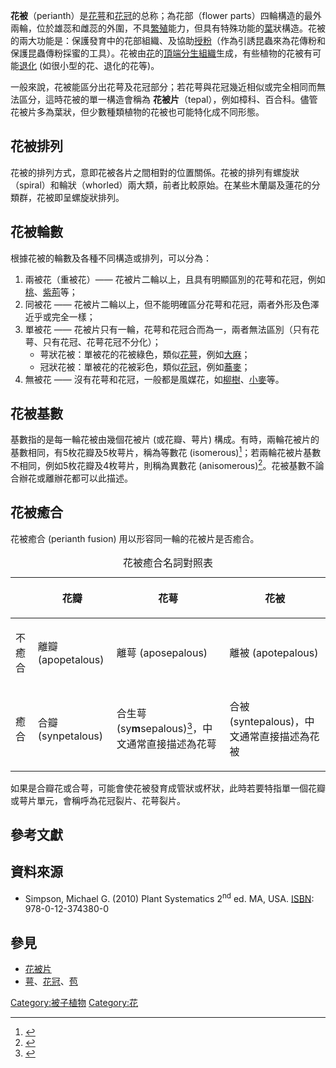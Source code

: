 '''花被'''（perianth）是[[花萼|花萼]]和[[花冠|花冠]]的总称；為花部（flower parts）四輪構造的最外兩輪，位於雄蕊和雌蕊的外圍，不具[[植物繁殖|繁殖]]能力，但具有特殊功能的[[葉|葉]]狀構造。花被的兩大功能是：保護發育中的花部組織、及協助[[授粉|授粉]]（作為引誘昆蟲來為花傳粉和保護昆蟲傳粉採蜜的工具）。花被由[[花|花]]的[[頂端分生組織|頂端分生組織]]生成，有些植物的花被有可能[[退化_(器官)|退化]] (如很小型的花、退化的花等)。

一般來說，花被能區分出花萼及花冠部分；若花萼與花冠幾近相似或完全相同而無法區分，這時花被的單一構造會稱為 '''花被片'''（tepal），例如樟科、百合科。儘管花被片多為葉狀，但少數種類植物的花被也可能特化成不同形態。

== 花被排列 ==
花被的排列方式，意即花被各片之間相對的位置關係。花被的排列有螺旋狀（spiral）和輪狀（whorled）兩大類，前者比較原始。在某些木蘭屬及蓮花的分類群，花被即呈螺旋狀排列。

== 花被輪數 ==
根據花被的輪數及各種不同構造或排列，可以分為：

# 兩被花（重被花）—— 花被片二輪以上，且具有明顯區別的花萼和花冠，例如[[桃|桃]]、[[紫荊|紫荊]]等；
# 同被花 —— 花被片二輪以上，但不能明確區分花萼和花冠，兩者外形及色澤近乎或完全一樣；    
# 單被花 —— 花被片只有一輪，花萼和花冠合而為一，兩者無法區別（只有花萼、只有花冠、花萼花冠不分化）；
#* 萼狀花被：單被花的花被綠色，類似[[花萼|花萼]]，例如[[大麻|大麻]]；
#* 冠狀花被：單被花的花被彩色，類似[[花冠|花冠]]，例如[[荞麦|蕎麥]]；
# 無被花 —— 沒有花萼和花冠，一般都是風媒花，如[[柳樹|柳樹]]、[[小麥|小麥]]等。

== 花被基數 ==
基數指的是每一輪花被由幾個花被片 (或花瓣、萼片) 構成。有時，兩輪花被片的基數相同，有5枚花瓣及5枚萼片，稱為等數花 (isomerous)<ref>{{Cite web|title=isomerous flower - (花部各輪器官)等數花|url=http://terms.naer.edu.tw/detail/492059/|accessdate=2021-01-24|work=terms.naer.edu.tw}}</ref>；若兩輪花被片基數不相同，例如5枚花瓣及4枚萼片，則稱為異數花 (anisomerous)<ref>{{Cite web|title=anisomerous - 異數性；花中各環器官數不等的|url=http://terms.naer.edu.tw/detail/608821/|accessdate=2021-01-24|work=terms.naer.edu.tw}}</ref>。花被基數不論合辦花或離辦花都可以此描述。

== 花被癒合 ==
花被癒合 (perianth fusion) 用以形容同一輪的花被片是否癒合。

{| class="wikitable"
|+花被癒合名詞對照表
!
!花瓣
!花萼
!花被
|-
|不癒合
|離瓣 (apopetalous)
|離萼 (aposepalous)
|離被 (apotepalous)
|-
|癒合
|合瓣 (synpetalous)
|合生萼 (sy'''m'''sepalous)<ref>{{Cite web|title=symsepalous calyx - 合生萼|url=http://terms.naer.edu.tw/detail/2690362/|accessdate=2021-01-24|work=terms.naer.edu.tw}}</ref>，中文通常直接描述為花萼
|合被 (syntepalous)，中文通常直接描述為花被
|}

如果是合瓣花或合萼，可能會使花被發育成管狀或杯狀，此時若要特指單一個花瓣或萼片單元，會稱呼為花冠裂片、花萼裂片。

== 參考文獻 ==
<references />

== 資料來源 ==

* Simpson, Michael G. (2010) Plant Systematics 2<sup>nd</sup> ed. MA, USA. [[国际标准书号|ISBN]]: 978-0-12-374380-0

== 參見 ==
* [[花被片|花被片]]
* [[萼|萼]]、[[花冠|花冠]]、[[苞|苞]]

[[Category:被子植物|Category:被子植物]]
[[Category:花|Category:花]]